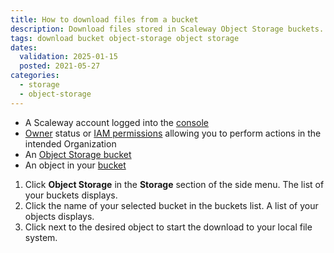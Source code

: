 ```yaml
---
title: How to download files from a bucket
description: Download files stored in Scaleway Object Storage buckets.
tags: download bucket object-storage object storage
dates:
  validation: 2025-01-15
  posted: 2021-05-27
categories:
  - storage
  - object-storage
---
```



<Requirements />

- A Scaleway account logged into the [console](https://console.scaleway.com)
- [Owner](/iam/concepts/#owner) status or [IAM permissions](/iam/concepts/#permission) allowing you to perform actions in the intended Organization
- An [Object Storage bucket](/object-storage/how-to/create-a-bucket/)
- An object in your [bucket](/object-storage/how-to/upload-files-into-a-bucket/)

1. Click **Object Storage** in the **Storage** section of the side menu. The list of your buckets displays.
2. Click the name of your selected bucket in the buckets list. A list of your objects displays.
3. Click <Icon name="download" /> next to the desired object to start the download to your local file system.
